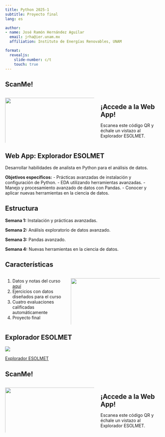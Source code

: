 ```yaml
---
title: Python 2025-1
subtitle: Proyecto final
lang: es

author:
- name: José Ramón Hernández Aguilar
  email: jrha@ier.unam.mx
  affiliation: Instituto de Energías Renovables, UNAM

format: 
  revealjs:
    slide-number: c/t  
    touch: true
---
```



## ScanMe! 
::: {.columns}
::: {.column width="60%"}
![](img/qrcode.png){width=110%}
:::
::: {.column width="40%"}
<br>
<span style="font-size: 1.5em;">**¡Accede a la Web App!**</span>
<br>

Escanea este código QR y échale un vistazo al Explorador ESOLMET.

:::
:::


## Web App: Explorador ESOLMET
Desarrollar habilidades de analista en Python para el análisis de datos.

**Objetivos específicos:**
- Prácticas avanzadas de instalación y configuración de Python.
- EDA utilizando herramientas avanzadas.
- Manejo y procesamiento avanzado de datos con Pandas.
- Conocer y aplicar nuevas herramientas en la ciencia de datos.


##  Estructura
**Semana 1:** Instalación y prácticas avanzadas.

**Semana 2:** Análisis exploratorio de datos avanzado.

**Semana 3:** Pandas avanzado.

**Semana 4:** Nuevas herramientas en la ciencia de datos.


## Características
::: {.columns}
::: {.column width="40%"}
1. Datos y notas del curso [aquí](https://altamarmx.github.io/analista/)
2. Ejercicios con datos diseñados para el curso
3. Cuatro evaluaciones calificadas automáticamente
4. Proyecto final
:::

::: {.column width="60%"}
![](img/libreta.png){width=130%}
:::
:::


## Explorador ESOLMET

[![](img/ExpESOLMET.png)](https://jramonha.shinyapps.io/explorador-esolmet/)

[Explorador ESOLMET](https://jramonha.shinyapps.io/explorador-esolmet/)


## ScanMe! 
::: {.columns}
::: {.column width="60%"}
![](img/qrcode.png){width=110%}
:::
::: {.column width="40%"}
<br>
<span style="font-size: 1.5em;">**¡Accede a la Web App!**</span>
<br>

Escanea este código QR y échale un vistazo al Explorador ESOLMET.

:::
:::